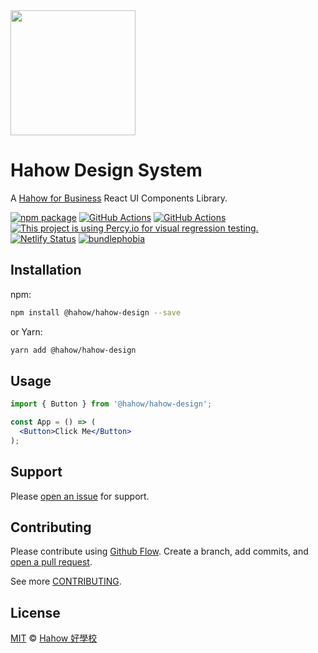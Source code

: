 <Meta title="Intro" />

<img src="/cover.png" height="200px" />

# Hahow Design System

A [Hahow for Business](https://business.hahow.in) React UI Components Library.

[![npm package][npm-badge]][npm]
[![GitHub Actions][build-badge]][build]
[![GitHub Actions][build-percy-badge]][build-percy]
[![This project is using Percy.io for visual regression testing.][percy-badge]][percy]
[![Netlify Status][netlify-badge]][netlify]
[![bundlephobia][bundlephobia-badge]][bundlephobia]

## Installation

npm:

```bash
npm install @hahow/hahow-design --save
```

or Yarn:

```bash
yarn add @hahow/hahow-design
```

## Usage

```jsx
import { Button } from '@hahow/hahow-design';

const App = () => (
  <Button>Click Me</Button>
);
```

## Support

Please [open an issue](https://github.com/hahow/hahow-design/issues/new) for support.

## Contributing

Please contribute using [Github Flow](https://guides.github.com/introduction/flow/). Create a branch, add commits, and [open a pull request](https://github.com/hahow/hahow-design/compare/).

See more [CONTRIBUTING](/CONTRIBUTING.md).

## License

[MIT](/LICENSE) © [Hahow 好學校](https://github.com/hahow/)

[build-badge]: https://github.com/hahow/hahow-design/workflows/CI%2FCD/badge.svg
[build]: https://github.com/hahow/hahow-design/actions?query=workflow%3A%22CI%2FCD%22

[build-percy-badge]: https://github.com/hahow/hahow-design/workflows/Percy/badge.svg
[build-percy]: https://github.com/hahow/hahow-design/actions?query=workflow%3A%22Percy%22

[npm-badge]: https://img.shields.io/npm/v/@hahow/hahow-design.png
[npm]: https://www.npmjs.org/package/npm-package

[bundlephobia-badge]: https://img.shields.io/bundlephobia/minzip/@hahow/hahow-design
[bundlephobia]: https://bundlephobia.com/result?p=@hahow/hahow-design

[netlify-badge]: https://api.netlify.com/api/v1/badges/52756309-7c5b-48e1-a03a-8472c4862f29/deploy-status
[netlify]: https://app.netlify.com/sites/stupefied-brattain-0173bb/deploys

[percy-badge]: https://percy.io/static/images/percy-badge.svg
[percy]: https://percy.io/Hahow/hahow-design
